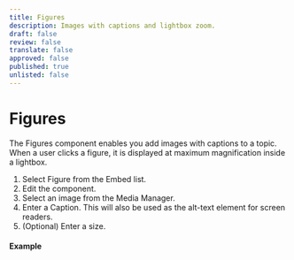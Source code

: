 ```yaml
---
title: Figures
description: Images with captions and lightbox zoom.
draft: false
review: false
translate: false
approved: false
published: true
unlisted: false
---
```


# Figures

The Figures component enables you add images with captions to a topic. When a user clicks a figure, it is displayed at maximum magnification inside a lightbox.

1. Select Figure from the Embed list.
2. Edit the component.
3. Select an image from the Media Manager.
4. Enter a Caption. This will also be used as the alt-text element for screen readers.
5. (Optional) Enter a size.

#### Example

<Figure img="/img/docStaticDemo.jpg" caption="Figure Example" size="100" />
